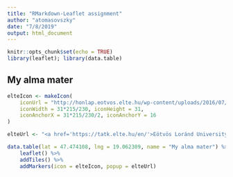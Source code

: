 ```yaml
---
title: "RMarkdown-Leaflet assignment"
author: "atomasovszky"
date: "7/8/2019"
output: html_document
---
```


```r
knitr::opts_chunk$set(echo = TRUE)
library(leaflet); library(data.table)
```

## My alma mater
```r
elteIcon <- makeIcon(
    iconUrl = "http://honlap.eotvos.elte.hu/wp-content/uploads/2016/07/logo.png",
    iconWidth = 31*215/230, iconHeight = 31,
    iconAnchorX = 31*215/230/2, iconAnchorY = 16
)

elteUrl <- "<a href='https://tatk.elte.hu/en/'>Eötvös Loránd University Faculty of Social Sciences</a>"

data.table(lat = 47.474108, lng = 19.062309, name = "My alma mater") %>%
    leaflet() %>%
    addTiles() %>%
    addMarkers(icon = elteIcon, popup = elteUrl)
```
